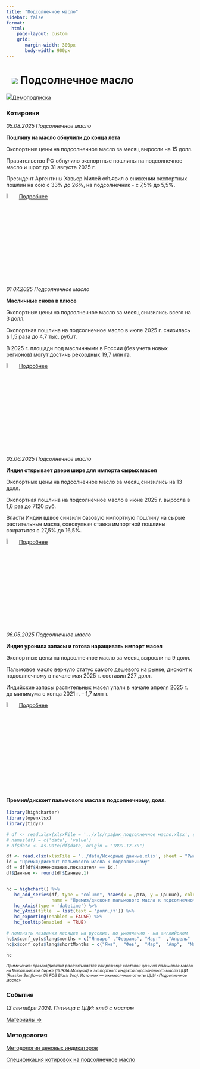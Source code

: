 ```yaml
---
title: "Подсолнечное масло"
sidebar: false
format: 
  html:
    page-layout: custom
    grid:
       margin-width: 300px
       body-width: 900px
---
```


# ![](../images/icon-oilseed.svg) Подсолнечное масло {.my-custom-class style="margin-left:3%;"}

![](../images/icon-subscription.svg)[Демоподписка](../demo-subscription.qmd)

::::: {.grid style="margin-left:0%"}
::: {.g-col-12 .g-col-sm-12 .g-col-xs-12 .g-col-xl-6 .g-col-md-6 .g-col-lg-6}
### Котировки

*05.08.2025 Подсолнечное масло*

**Пошлину на масло обнулили до конца лета**

Экспортные цены на подсолнечное масло за месяц выросли на 15 долл.

Правительство РФ обнулило экспортные пошлины на подсолнечное масло и шрот до 31 августа 2025 г. 

Президент Аргентины Хавьер Милей объявил о снижении экспортных пошлин на сою с 33% до 26%, на подсолнечник  - с 7,5% до 5,5%. 

![](../images/icon-locker.svg){width="6%"} [Подробнее](../demo-subscription.qmd)

*01.07.2025 Подсолнечное масло*

**Масличные снова в плюсе**

Экспортные цены на подсолнечное масло за месяц снизились всего на 3 долл.

Экспортная пошлина на подсолнечное масло в июле 2025 г. снизилась в 1,5 раза до 4,7 тыс. руб./т.

В 2025 г. площади под масличными в России (без учета новых регионов) могут достичь рекордных 19,7 млн га.

![](../images/icon-locker.svg){width="6%"} [Подробнее](../demo-subscription.qmd)

*03.06.2025 Подсолнечное масло*

**Индия открывает двери шире для импорта сырых масел**

Экспортные цены на подсолнечное масло за месяц снизились на 13 долл.

Экспортная пошлина на подсолнечное масло в июне 2025 г. выросла в 1,6 раз до 7120 руб.

Власти Индии вдвое снизили базовую импортную пошлину на сырые растительные масла, совокупная ставка импортной пошлины сократится с 27,5% до 16,5%.

![](../images/icon-locker.svg){width="6%"} [Подробнее](../demo-subscription.qmd)

*06.05.2025 Подсолнечное масло*

**Индия уронила запасы и готова наращивать импорт масел**

Экспортные цены на подсолнечное масло за месяц выросли на 9 долл.

Пальмовое масло вернуло статус самого дешевого на рынке, дисконт к подсолнечному в начале мая 2025 г. составил 227 долл.

Индийские запасы растительных масел упали в начале апреля 2025 г. до минимума с конца 2021 г. – 1,7 млн т.

![](../images/icon-locker.svg){width="6%"} [Подробнее](../demo-subscription.qmd)

:::

::: {.g-col-12 .g-col-sm-12 .g-col-xs-12 .g-col-xl-6 .g-col-md-6 .g-col-lg-6}
#### Премия/дисконт пальмового масла к подсолнечному, долл.

```r

library(highcharter)
library(openxlsx)
library(tidyr)

# df <- read.xlsx(xlsxFile = '../xls/график_подсолнечное масло.xlsx', sheet = 1) 
# names(df) = c('date', 'value')
# df$date <- as.Date(df$date, origin = "1899-12-30")

df <- read.xlsx(xlsxFile = '../data/Исходные данные.xlsx', sheet = "Рынки", detectDates = TRUE)
id = "Премия/дисконт пальмового масла к подсолнечному"
df = df[df$Наименование.показателя == id,]
df$Данные <- round(df$Данные,1)


hc = highchart() %>%
   hc_add_series(df, type = "column", hcaes(x = Дата, y = Данные), color = c("#1A4AFC"), 
                 name = "Премия/дисконт пальмового масла к подсолнечному, долл.") %>%
   hc_xAxis(type = 'datetime') %>% 
   hc_yAxis(title  = list(text = 'долл./т')) %>%
   hc_exporting(enabled = FALSE) %>%
   hc_tooltip(enabled  = TRUE)

# поменять названия месяцев на русские. по умолчанию - на английском
hc$x$conf_opts$lang$months = c("Январь"	,"Февраль",	"Март"	,"Апрель"	,"Май",	"Июнь", "Июль",	"Август",	"Сентябрь",	"Октябрь",	"Ноябрь",	"Декабрь")
hc$x$conf_opts$lang$shortMonths = c("Янв", 	"Фев",	"Мар",	"Апр",	"Май",	"Июн",	"Июл",	"Авг",	"Сен",	"Окт",	"Ноя",	"Дек")

hc

```

[*Примечание: премия/дисконт рассчитывается как разница спотовой цены на пальмовое масло на Малайзийской бирже (BURSA Malaysia) и экспортного индекса подсолнечного масла ЦЦИ (Russian Sunflower Oil FOB Black Sea). Источник — ежемесячные отчеты ЦЦИ «Подсолнечное масло»*]{style="font-size:0.75em"}

### События

*13 сентября 2024. Пятница с ЦЦИ: хлеб с маслом*

[Материалы →](../events/2024-09-13-wheat.qmd)
:::
:::::

::::: {.grid style="margin-left:0%"}
::: {.g-col-12 .g-col-sm-12 .g-col-xs-12 .g-col-xl-4 .g-col-md-6 .g-col-lg-6}
### Методология

[Методология ценовых индикаторов](../methodology/methodology-benchmark-pbc.qmd)

[Спецификация котировок на подсолнечное масло](../methodology/specs-sunflower.qmd)
:::

::: {.g-col-12 .g-col-sm-12 .g-col-xs-12 .g-col-xl-4 .g-col-md-6 .g-col-lg-6}
:::
:::::
